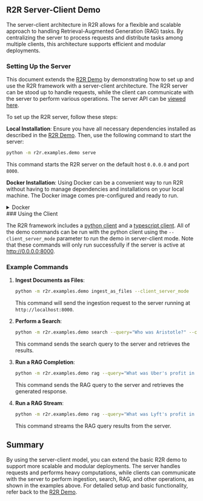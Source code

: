 ## R2R Server-Client Demo
The server-client architecture in R2R allows for a flexible and scalable approach to handling Retrieval-Augmented Generation (RAG) tasks. By centralizing the server to process requests and distribute tasks among multiple clients, this architecture supports efficient and modular deployments.

### Setting Up the Server

This document extends the [R2R Demo](/getting-started/r2r-demo) by demonstrating how to set up and use the R2R framework with a server-client architecture. The R2R server can be stood up to handle requests, while the client can communicate with the server to perform various operations. The server API can be [viewed here](/getting-started/app-api).


To set up the R2R server, follow these steps:

**Local Installation**:
   Ensure you have all necessary dependencies installed as described in the [R2R Demo](/getting-started/r2r-demo#setup). Then, use the following command to start the server:
   ```bash filename="bash" copy
   python -m r2r.examples.demo serve
   ```
   This command starts the R2R server on the default host `0.0.0.0` and port `8000`.



**Docker Installation**: Using Docker can be a convenient way to run R2R without having to manage dependencies and installations on your local machine. The Docker image comes pre-configured and ready to run.


<details>
<summary>Docker</summary>

To run R2R using Docker, you can use the following commands:

```bash filename="bash" copy
docker pull emrgntcmplxty/r2r:latest
```

This will pull the latest R2R Docker image.

Then, run the container with:

```bash filename="bash" copy
docker run -d \
  --name r2r \
  --add-host=host.docker.internal:host-gateway \
  -p 8000:8000 \
  r2r:latest
```

This command starts the R2R container with the following options:

- `--name r2r`: Assigns the name "r2r" to the container.
- `--add-host=host.docker.internal:host-gateway`: Adds a host entry for the Docker host.
- `-p 8000:8000`: Maps port 8000 of the container to port 8000 of the host.
- `r2r:latest`: Specifies the Docker image to use.

</details>
### Using the Client

The R2R framework includes a [python client](https://github.com/SciPhi-AI/R2R/blob/main/r2r/main/r2r_client.py) and a [typescript client](https://github.com/SciPhi-AI/r2r-js/blob/main/src/r2rClient.ts). All of the demo commands can be run with the python client using the `--client_server_mode` parameter to run the demo in server-client mode. Note that these commands will only run successfully if the server is active at http://0.0.0.0:8000.

### Example Commands

1. **Ingest Documents as Files**:
   ```bash filename="bash" copy
   python -m r2r.examples.demo ingest_as_files --client_server_mode
   ```
   This command will send the ingestion request to the server running at `http://localhost:8000`.

2. **Perform a Search**:
   ```bash filename="bash" copy
   python -m r2r.examples.demo search --query="Who was Aristotle?" --client_server_mode
   ```
   This command sends the search query to the server and retrieves the results.

3. **Run a RAG Completion**:
   ```bash filename="bash" copy
   python -m r2r.examples.demo rag --query="What was Uber's profit in 2020?" --client_server_mode
   ```
   This command sends the RAG query to the server and retrieves the generated response.

4. **Run a RAG Stream**:
   ```bash filename="bash" copy
   python -m r2r.examples.demo rag --query="What was Lyft's profit in 2020?" --streaming=true --client_server_mode
   ```
   This command streams the RAG query results from the server.

## Summary

By using the server-client model, you can extend the basic R2R demo to support more scalable and modular deployments. The server handles requests and performs heavy computations, while clients can communicate with the server to perform ingestion, search, RAG, and other operations, as shown in the examples above. For detailed setup and basic functionality, refer back to the [R2R Demo](/getting-started/r2r-demo).